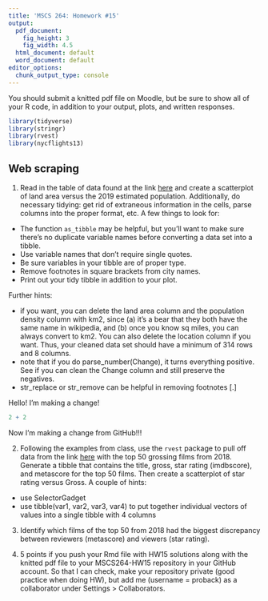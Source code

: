 ```yaml
---
title: 'MSCS 264: Homework #15'
output:
  pdf_document:
    fig_height: 3
    fig_width: 4.5
  html_document: default
  word_document: default
editor_options: 
  chunk_output_type: console
---
```


You should submit a knitted pdf file on Moodle, but be sure to show all of your R code, in addition to your output, plots, and written responses.

```r
library(tidyverse)
library(stringr)
library(rvest)
library(nycflights13)
```

## Web scraping

1. Read in the table of data found at the link [here](https://en.wikipedia.org/wiki/List_of_United_States_cities_by_population) and create a scatterplot of land area versus the 2019 estimated population. Additionally, do necessary tidying: get rid of extraneous information in the cells, parse columns into the proper format, etc.  A few things to look for:

- The function `as_tibble` may be helpful, but you'll want to make sure there's no duplicate variable names before converting a data set into a tibble.
- Use variable names that don't require single quotes.
- Be sure variables in your tibble are of proper type.
- Remove footnotes in square brackets from city names.
- Print out your tidy tibble in addition to your plot.

Further hints:

- if you want, you can delete the land area column and the population density column with km2, since (a) it's a bear that they both have the same name in wikipedia, and (b) once you know sq miles, you can always convert to km2.  You can also delete the location column if you want. Thus, your cleaned data set should have a minimum of 314 rows and 8 columns.
- note that if you do parse_number(Change), it turns everything positive. See if you can clean the Change column and still preserve the negatives.
- str_replace or str_remove can be helpful in removing footnotes [.]


Hello! I'm making a change!
```r
2 + 2
```

Now I'm making a change from GitHub!!!


2. Following the examples from class, use the `rvest` package to pull off data from the link  [here](https://www.imdb.com/search/title?year=2018-01-01,2018-12-31&sort=boxoffice_gross_us,desc) with the top 50 grossing films from 2018. Generate a tibble that contains the title, gross, star rating (imdbscore), and metascore for the top 50 films. Then create a scatterplot of star rating versus Gross.  A couple of hints:

- use SelectorGadget
- use tibble(var1, var2, var3, var4) to put together individual vectors of values into a single tibble with 4 columns

3. Identify which films of the top 50 from 2018 had the biggest discrepancy between reviewers (metascore) and viewers (star rating).

4. 5 points if you push your Rmd file with HW15 solutions along with the knitted pdf file to your MSCS264-HW15 repository in your GitHub account.  So that I can check, make your repository private (good practice when doing HW), but add me (username = proback) as a collaborator under Settings > Collaborators.
